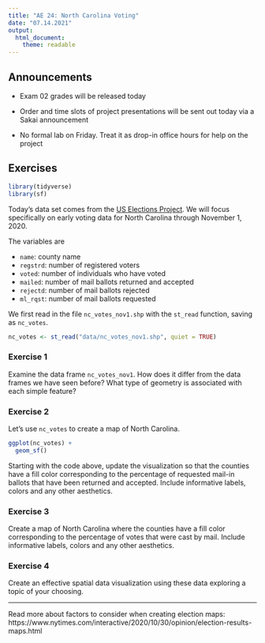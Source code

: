 ```yaml
---
title: "AE 24: North Carolina Voting"
date: "07.14.2021"
output: 
  html_document: 
    theme: readable
---
```



## Announcements

- Exam 02 grades will be released today

- Order and time slots of project presentations will be sent out today via a Sakai announcement

- No formal lab on Friday. Treat it as drop-in office hours for help on the project

## Exercises 

```r
library(tidyverse)
library(sf)
```

Today's data set comes from the [US Elections Project](https://electproject.github.io/Early-Vote-2020G/NC.html). We will focus specifically on early voting data for North Carolina through November 1, 2020.

The variables are 

- `name`: county name
- `regstrd`: number of registered voters
- `voted`: number of individuals who have voted
- `mailed`: number of mail ballots returned and accepted
- `rejectd`: number of mail ballots rejected
- `ml_rqst`: number of mail ballots requested


We first read in the file `nc_votes_nov1.shp` with the `st_read` function, saving as
`nc_votes`.

```r
nc_votes <- st_read("data/nc_votes_nov1.shp", quiet = TRUE)
```

### Exercise 1

Examine the data frame `nc_votes_nov1`. How does it differ from the data frames we have seen before? What type of geometry is  associated with each simple feature?

### Exercise 2

Let's use `nc_votes` to create a map of North Carolina.

```r
ggplot(nc_votes) +
  geom_sf()
```

Starting with the code above, update the visualization so that the counties have a fill color 
corresponding to the percentage of requested mail-in ballots that have been returned and accepted. Include informative labels, colors and any other aesthetics.

### Exercise 3

Create a map of North Carolina where the counties have a fill color corresponding to the percentage of votes that were cast by mail. Include informative labels, colors and any other aesthetics.

### Exercise 4

Create an effective spatial data visualization using these data exploring a topic of your choosing. 


<hr>

Read more about factors to consider when creating election maps: https://www.nytimes.com/interactive/2020/10/30/opinion/election-results-maps.html